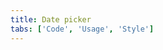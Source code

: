 ```yaml
---
title: Date picker
tabs: ['Code', 'Usage', 'Style']
---
```


<ComponentCode
    name="Simple date picker"
    component="date-picker"
    variation="date-picker"
    hasLightVersion
    hasReactVersion
    hasVueVersion="datepicker--simple"
    hasAngularVersion="?path=/story/datepickerinput--simple"
    codepen="ZZQbVV"
    >
</ComponentCode>
<ComponentCode
    name="Single date picker"
    component="date-picker"
    variation="date-picker--single"
    hasLightVersion
    hasReactVersion
    hasVueVersion="datepicker--single"
    hasAngularVersion="?path=/story/date-picker--single"
    codepen="ZZQbPw"
    >
</ComponentCode>
<ComponentCode
    name="Range date picker"
    component="date-picker"
    variation="date-picker--range"
    hasLightVersion
    hasReactVersion
    hasVueVersion="datepicker--range"
    hasAngularVersion="?path=/story/date-picker--range"
    codepen="yreYrQ"
    >
</ComponentCode>
<ComponentCode
    name="Single no label date picker"
    component="date-picker"
    variation="date-picker--single-no-label"
    hasLightVersion
    hasReactVersion
    codepen="OGMMGr"
    >
</ComponentCode>
<ComponentCode
    name="Time picker"
    component="time-picker"
    variation="time-picker"
    hasLightVersion
    hasReactVersion
    hasVueVersion="timepicker--default"
    codepen="jRWqNO"
    >
</ComponentCode>
<ComponentDocs component="date-picker"></ComponentDocs>
